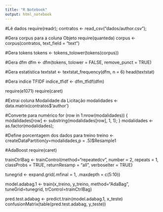 ```yaml
---
title: "R Notebook"
output: html_notebook
---
```


#Lê dados
require(readr);
contratos <- read_csv("dados/author.csv");

#Gera corpus para a coluna Objeto
require(quanteda)
corpus <- corpus(contratos, text_field = "text")

#Gera tokens
tokens <- tokens_tolower(tokens(corpus))

#Gera dfm
dfm <- dfm(tokens, tolower = FALSE, remove_punct = TRUE)

#Gera estatística
textstat <- textstat_frequency(dfm, n = 6)
head(textstat)

#Gera indice TFIDF
indice_tfidf <- dfm_tfidf(dfm)

require(e1071)
require(caret)

#Extrai coluna Modalidade da Licitação
modalidades <- data.matrix(contratos$'author')

#Converte para numérico
for (row in 1:nrow(modalidades)) {
    modalidades[row] <- substring(modalidades[row], 1, 1);
}
modalidades <- as.factor(modalidades);

#Define porcentagem dos dados para treino
treino <- createDataPartition(y=modalidades,p = .5)$Resample1


#AdaBoost
require(caret)

trainCtrlBag <- trainControl(method="repeatedcv", number = 2, repeats = 1, classProbs = TRUE, returnResamp = "all", verboseIter = TRUE)

tunegrid <- expand.grid(.mfinal = 1, .maxdepth = c(5:10))

model.adabag.1 <- train(x_treino, y_treino, method="AdaBag", tuneGrid=tunegrid, trControl=trainCtrlBag)

pred.test.adabag <- predict.train(model.adabag.1, x_teste)
confusionMatrix(table(pred.test.adabag, y_teste))